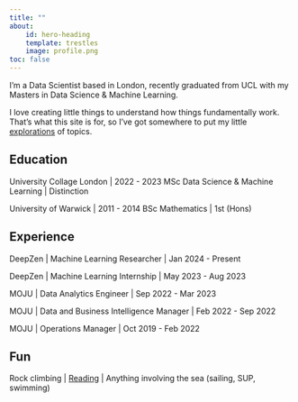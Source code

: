 ```yaml
---
title: ""
about:
    id: hero-heading
    template: trestles
    image: profile.png
toc: false
---
```


:::{#hero-heading}

I'm a Data Scientist based in London, recently graduated from UCL with my Masters in Data Science & Machine Learning.

I love creating little things to understand how things fundamentally work. That's what this site is for, so I've got somewhere to put my little [explorations](exploration/index.qmd) of topics.



:::

## Education
University Collage London | 2022 - 2023
MSc Data Science & Machine Learning | Distinction

University of Warwick | 2011 - 2014
BSc Mathematics | 1st (Hons)


## Experience
DeepZen | Machine Learning Researcher | Jan 2024 - Present

DeepZen | Machine Learning Internship | May 2023 - Aug 2023

MOJU | Data Analytics Engineer | Sep 2022 - Mar 2023

MOJU | Data and Business Intelligence Manager | Feb 2022 - Sep 2022

MOJU | Operations Manager | Oct 2019 - Feb 2022


## Fun
Rock climbing | [Reading](https://www.goodreads.com/user/show/56492507-fred) | Anything involving the sea (sailing, SUP, swimming)